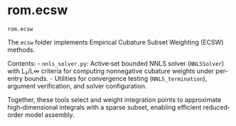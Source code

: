 # rom.ecsw { #skrom.rom.ecsw }

`rom.ecsw`

The `ecsw` folder implements Empirical Cubature Subset Weighting (ECSW) methods.

Contents:
  - `nnls_solver.py`: Active‐set bounded NNLS solver (`NNLSSolver`) with L₂/L∞ criteria
    for computing nonnegative cubature weights under per-entry bounds.
  - Utilities for convergence testing (`NNLS_termination`), argument verification,
    and solver configuration.

Together, these tools select and weight integration points to approximate high‐dimensional
integrals with a sparse subset, enabling efficient reduced‐order model assembly.